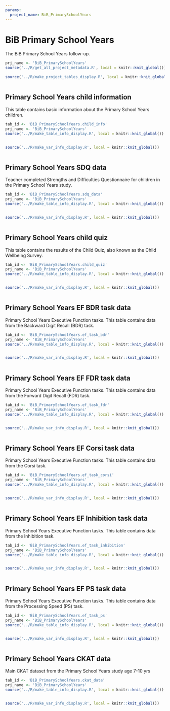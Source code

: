 ```yaml
---
params:
  project_name: BiB_PrimarySchoolYears
---
```






# BiB Primary School Years


The BiB Primary School Years follow-up.



```r
prj_name <- 'BiB_PrimarySchoolYears'
source('../R/get_all_project_metadata.R', local = knitr::knit_global())
```



```r
source('../R/make_project_tables_display.R', local = knitr::knit_global())
```



```r

```





## Primary School Years child information {#BiB_PrimarySchoolYears.child_info}


This table contains basic information about the Primary School Years children.



```r
tab_id <- 'BiB_PrimarySchoolYears.child_info'
prj_name <- 'BiB_PrimarySchoolYears'
source('../R/make_table_info_display.R', local = knitr::knit_global())
```



```r

```



```r
source('../R/make_var_info_display.R', local = knitr::knit_global())
```



```r

```





## Primary School Years SDQ data {#BiB_PrimarySchoolYears.sdq_data}


Teacher completed Strengths and Difficulties Questionnaire for children in the Primary School Years study.



```r
tab_id <- 'BiB_PrimarySchoolYears.sdq_data'
prj_name <- 'BiB_PrimarySchoolYears'
source('../R/make_table_info_display.R', local = knitr::knit_global())
```



```r

```



```r
source('../R/make_var_info_display.R', local = knitr::knit_global())
```



```r

```





## Primary School Years child quiz {#BiB_PrimarySchoolYears.child_quiz}


This table contains the results of the Child Quiz, also known as the Child Wellbeing Survey.



```r
tab_id <- 'BiB_PrimarySchoolYears.child_quiz'
prj_name <- 'BiB_PrimarySchoolYears'
source('../R/make_table_info_display.R', local = knitr::knit_global())
```



```r

```



```r
source('../R/make_var_info_display.R', local = knitr::knit_global())
```



```r

```





## Primary School Years EF BDR task data {#BiB_PrimarySchoolYears.ef_task_bdr}


Primary School Years Executive Function tasks. This table contains data from the Backward Digit Recall (BDR) task.



```r
tab_id <- 'BiB_PrimarySchoolYears.ef_task_bdr'
prj_name <- 'BiB_PrimarySchoolYears'
source('../R/make_table_info_display.R', local = knitr::knit_global())
```



```r

```



```r
source('../R/make_var_info_display.R', local = knitr::knit_global())
```



```r

```





## Primary School Years EF FDR task data {#BiB_PrimarySchoolYears.ef_task_fdr}


Primary School Years Executive Function tasks. This table contains data from the Forward Digit Recall (FDR) task.



```r
tab_id <- 'BiB_PrimarySchoolYears.ef_task_fdr'
prj_name <- 'BiB_PrimarySchoolYears'
source('../R/make_table_info_display.R', local = knitr::knit_global())
```



```r

```



```r
source('../R/make_var_info_display.R', local = knitr::knit_global())
```



```r

```





## Primary School Years EF Corsi task data {#BiB_PrimarySchoolYears.ef_task_corsi}


Primary School Years Executive Function tasks. This table contains data from the Corsi task.



```r
tab_id <- 'BiB_PrimarySchoolYears.ef_task_corsi'
prj_name <- 'BiB_PrimarySchoolYears'
source('../R/make_table_info_display.R', local = knitr::knit_global())
```



```r

```



```r
source('../R/make_var_info_display.R', local = knitr::knit_global())
```



```r

```





## Primary School Years EF Inhibition task data {#BiB_PrimarySchoolYears.ef_task_inhibition}


Primary School Years Executive Function tasks. This table contains data from the Inhibition task.



```r
tab_id <- 'BiB_PrimarySchoolYears.ef_task_inhibition'
prj_name <- 'BiB_PrimarySchoolYears'
source('../R/make_table_info_display.R', local = knitr::knit_global())
```



```r

```



```r
source('../R/make_var_info_display.R', local = knitr::knit_global())
```



```r

```





## Primary School Years EF PS task data {#BiB_PrimarySchoolYears.ef_task_ps}


Primary School Years Executive Function tasks. This table contains data from the Processing Speed (PS) task.



```r
tab_id <- 'BiB_PrimarySchoolYears.ef_task_ps'
prj_name <- 'BiB_PrimarySchoolYears'
source('../R/make_table_info_display.R', local = knitr::knit_global())
```



```r

```



```r
source('../R/make_var_info_display.R', local = knitr::knit_global())
```



```r

```





## Primary School Years CKAT data {#BiB_PrimarySchoolYears.ckat_data}


Main CKAT dataset from the Primary School Years study age 7-10 yrs



```r
tab_id <- 'BiB_PrimarySchoolYears.ckat_data'
prj_name <- 'BiB_PrimarySchoolYears'
source('../R/make_table_info_display.R', local = knitr::knit_global())
```



```r

```



```r
source('../R/make_var_info_display.R', local = knitr::knit_global())
```



```r

```



